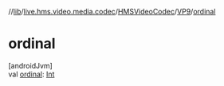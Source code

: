 //[lib](../../../../index)/[live.hms.video.media.codec](../../index)/[HMSVideoCodec](../index)/[VP9](index)/[ordinal](ordinal)

# ordinal

[androidJvm]\
val [ordinal](ordinal): [Int](https://kotlinlang.org/api/latest/jvm/stdlib/kotlin/-int/index.html)
